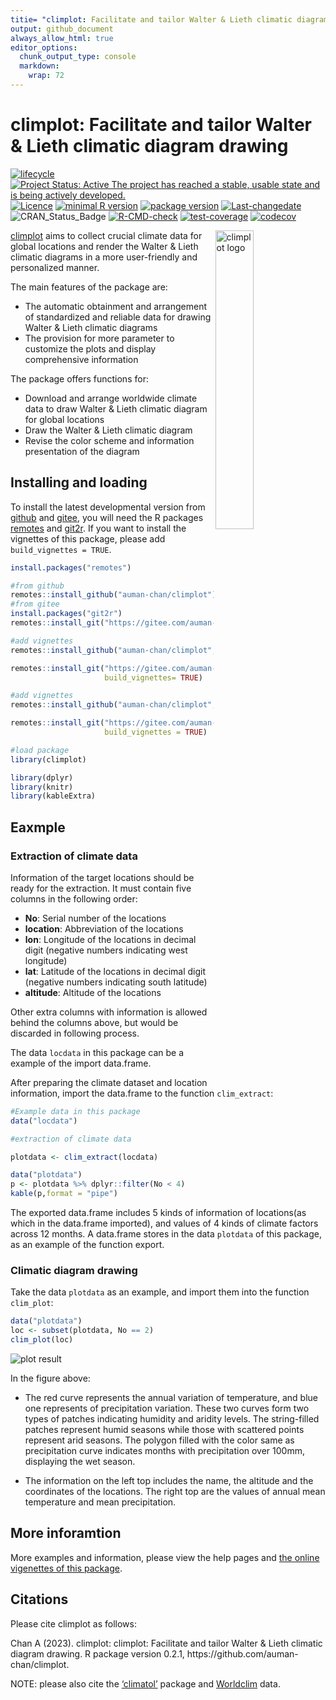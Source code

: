 ```yaml
---
titie= "climplot: Facilitate and tailor Walter & Lieth climatic diagram drawing"
output: github_document
always_allow_html: true
editor_options: 
  chunk_output_type: console
  markdown: 
    wrap: 72
---
```


# climplot: Facilitate and tailor Walter & Lieth climatic diagram drawing

<!-- badges: start -->
[![lifecycle](https://img.shields.io/badge/lifecycle-experimental-orange.svg)](https://lifecycle.r-lib.org/articles/stages.html)
[![Project Status: Active  The project has reached a stable, usable state and is being actively developed.](https://www.repostatus.org/badges/latest/active.svg)](https://www.repostatus.org/#active)
[![Licence](https://img.shields.io/badge/licence-gpl--3.0-blue.svg)](https://www.gnu.org/licenses/gpl-3.0.en.html)
[![minimal R version](https://img.shields.io/badge/R-`r stringr::str_extract(grep(pattern="R \\(>= [0-9].[0-9]{1,}.[0-9]{1,}\\)", ignore.case = TRUE, readLines(con = "./DESCRIPTION"), value = TRUE),pattern=">= [0-9].[0-9]{1,}.[0-9]{1,}")`-6666ff.svg)](https://cran.r-project.org/)
[![package version](https://img.shields.io/badge/Package%20version-`r gsub("version: |version:", "", grep("version", ignore.case = TRUE, readLines(con = "./DESCRIPTION"), value = TRUE), ignore.case = TRUE)`-orange.svg?style=flat-square)](commits/develop)
[![Last-changedate](https://img.shields.io/badge/last%20change-`r gsub('-', '--', Sys.Date())`-yellow.svg)](/commits/master)
![CRAN_Status_Badge](https://img.shields.io/badge/CRAN-Not ready-red.svg)
[![R-CMD-check](https://github.com/auman-chan/climplot/actions/workflows/R-CMD-check.yaml/badge.svg)](https://github.com/auman-chan/climplot/actions/workflows/R-CMD-check.yaml)
[![test-coverage](https://github.com/auman-chan/climplot/actions/workflows/test-coverage.yaml/badge.svg)](https://github.com/auman-chan/climplot/actions/workflows/test-coverage.yaml)
[![codecov](https://codecov.io/gh/auman-chan/climplot/branch/master/graph/badge.svg?token=G0LTPTO38E)](https://codecov.io/gh/auman-chan/climplot)
<!-- badges: end -->

<img src="./vignettes/imgfile.png" alt="climplot logo" align="right" width="35%"/>

[climplot](https://gitee.com/auman-chan/climplot) aims to collect
crucial climate data for global locations and render the Walter &
Lieth climatic diagrams in a more user-friendly and personalized manner.

The main features of the package are:

-   The automatic obtainment and arrangement of standardized and reliable data for drawing Walter & Lieth climatic diagrams
-   The provision for more parameter to customize the plots and display comprehensive information

The package offers functions for:

-   Download and arrange worldwide climate data to draw Walter & Lieth climatic diagram for global locations
-   Draw the Walter & Lieth climatic diagram
-   Revise the color scheme and information presentation of the diagram

## Installing and loading

To install the latest developmental version from [github](https://github.com/) and
[gitee](https://gitee.com/), you will need the R packages
[remotes](https://cran.r-project.org/package=remotes) and
[git2r](https://cran.r-project.org/package=git2r). If you want to install the vignettes of this package, please add `build_vignettes = TRUE`.

```r
install.packages("remotes")

#from github
remotes::install_github("auman-chan/climplot")
#from gitee
install.packages("git2r")
remotes::install_git("https://gitee.com/auman-chan/climplot.git")

#add vignettes
remotes::install_github("auman-chan/climplot", build_vignettes = TRUE)

remotes::install_git("https://gitee.com/auman-chan/climplot.git",
                     build_vignettes= TRUE)

#add vignettes
remotes::install_github("auman-chan/climplot", build_vignettes = TRUE)

remotes::install_git("https://gitee.com/auman-chan/climplot.git", 
                     build_vignettes = TRUE)
```

```r
#load package
library(climplot)
```

```r
library(dplyr)
library(knitr)
library(kableExtra)
```

## Eaxmple

### Extraction of climate data

Information of the target locations should be ready for the
extraction. It must contain five columns in the following order:

-   **No**: Serial number of the locations
-   **location**: Abbreviation of the locations
-   **lon**: Longitude of the locations in decimal digit (negative
    numbers indicating west longitude)
-   **lat**: Latitude of the locations in decimal digit (negative
    numbers indicating south latitude)
-   **altitude**: Altitude of the locations

Other extra columns with information is allowed behind the columns
above, but would be discarded in following process.

The data `locdata` in this package can be a example of the
import data.frame.

After preparing the climate dataset and location information, import the
data.frame to the function `clim_extract`:



```r
#Example data in this package
data("locdata")

#extraction of climate data

plotdata <- clim_extract(locdata)

```

```r
data("plotdata")
p <- plotdata %>% dplyr::filter(No < 4)
kable(p,format = "pipe")
```

The exported data.frame includes 5 kinds of information of locations(as which in the data.frame imported), and values of 4 kinds of climate factors across 12 months. A data.frame stores in the data `plotdata` of this package, as an example of the function export.


### Climatic diagram drawing

Take the data `plotdata` as an example, and import them into the function `clim_plot`:

```r
data("plotdata")
loc <- subset(plotdata, No == 2)
clim_plot(loc)

```
<img src="vignettes/result.png" alt="plot result" align="center"/>

In the figure above:

-   The red curve represents the annual variation of temperature, and blue one represents of precipitation variation. These two curves form two types of patches indicating humidity and aridity levels. The string-filled patches represent humid seasons while those with scattered points represent arid seasons. The polygon filled with the color same as precipitation curve indicates months with precipitation over 100mm, displaying the wet season.

-   The information on the left top includes the name, the altitude and the coordinates of the locations. The right top are the values of annual mean temperature and mean precipitation.


## More inforamtion

More examples and information, please view the help pages and [the online vigenettes of this package](https://auman-chan.github.io/climplot/).


## Citations
Please cite climplot as follows:

Chan A (2023). climplot: climplot: Facilitate and tailor Walter & Lieth climatic diagram drawing. R package version 0.2.1, https://github.com/auman-chan/climplot.

NOTE: please also cite the ['climatol'](https://CRAN.R-project.org/package=climatol) package and [Worldclim](https://worldclim.org/data/monthlywth.html) data.
